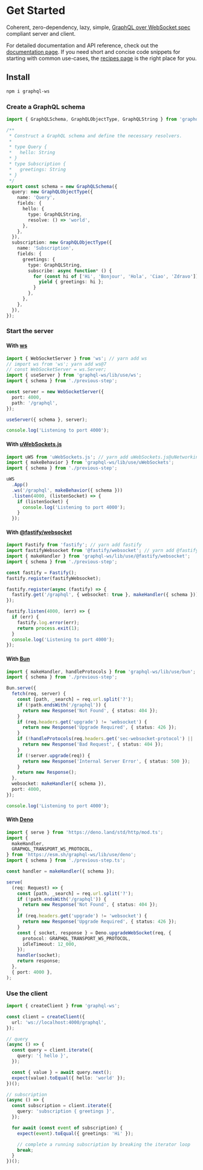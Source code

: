 
# Get Started

Coherent, zero-dependency, lazy, simple, [GraphQL over WebSocket spec](https://github.com/enisdenjo/graphql-ws/blob/master/PROTOCOL.md) compliant server and client.

For detailed documentation and API reference, check out the [documentation page](/docs). If you need short and concise code snippets for starting with common use-cases, the [recipes page](/recipes) is the right place for you.

## Install

```sh npm2yarn
npm i graphql-ws
```

### Create a GraphQL schema

```ts
import { GraphQLSchema, GraphQLObjectType, GraphQLString } from 'graphql';

/**
 * Construct a GraphQL schema and define the necessary resolvers.
 *
 * type Query {
 *   hello: String
 * }
 * type Subscription {
 *   greetings: String
 * }
 */
export const schema = new GraphQLSchema({
  query: new GraphQLObjectType({
    name: 'Query',
    fields: {
      hello: {
        type: GraphQLString,
        resolve: () => 'world',
      },
    },
  }),
  subscription: new GraphQLObjectType({
    name: 'Subscription',
    fields: {
      greetings: {
        type: GraphQLString,
        subscribe: async function* () {
          for (const hi of ['Hi', 'Bonjour', 'Hola', 'Ciao', 'Zdravo']) {
            yield { greetings: hi };
          }
        },
      },
    },
  }),
});
```

### Start the server

#### With [ws](https://github.com/websockets/ws)

```ts
import { WebSocketServer } from 'ws'; // yarn add ws
// import ws from 'ws'; yarn add ws@7
// const WebSocketServer = ws.Server;
import { useServer } from 'graphql-ws/lib/use/ws';
import { schema } from './previous-step';

const server = new WebSocketServer({
  port: 4000,
  path: '/graphql',
});

useServer({ schema }, server);

console.log('Listening to port 4000');
```

#### With [uWebSockets.js](https://github.com/uNetworking/uWebSockets.js)

```ts
import uWS from 'uWebSockets.js'; // yarn add uWebSockets.js@uNetworking/uWebSockets.js#<tag>
import { makeBehavior } from 'graphql-ws/lib/use/uWebSockets';
import { schema } from './previous-step';

uWS
  .App()
  .ws('/graphql', makeBehavior({ schema }))
  .listen(4000, (listenSocket) => {
    if (listenSocket) {
      console.log('Listening to port 4000');
    }
  });
```

#### With [@fastify/websocket](https://github.com/fastify/fastify-websocket)

```ts
import Fastify from 'fastify'; // yarn add fastify
import fastifyWebsocket from '@fastify/websocket'; // yarn add @fastify/websocket
import { makeHandler } from 'graphql-ws/lib/use/@fastify/websocket';
import { schema } from './previous-step';

const fastify = Fastify();
fastify.register(fastifyWebsocket);

fastify.register(async (fastify) => {
  fastify.get('/graphql', { websocket: true }, makeHandler({ schema }));
});

fastify.listen(4000, (err) => {
  if (err) {
    fastify.log.error(err);
    return process.exit(1);
  }
  console.log('Listening to port 4000');
});
```

#### With [Bun](https://bun.sh)

```ts
import { makeHandler, handleProtocols } from 'graphql-ws/lib/use/bun';
import { schema } from './previous-step';

Bun.serve({
  fetch(req, server) {
    const [path, _search] = req.url.split('?');
    if (!path.endsWith('/graphql')) {
      return new Response('Not Found', { status: 404 });
    }
    if (req.headers.get('upgrade') != 'websocket') {
      return new Response('Upgrade Required', { status: 426 });
    }
    if (!handleProtocols(req.headers.get('sec-websocket-protocol') || '')) {
      return new Response('Bad Request', { status: 404 });
    }
    if (!server.upgrade(req)) {
      return new Response('Internal Server Error', { status: 500 });
    }
    return new Response();
  },
  websocket: makeHandler({ schema }),
  port: 4000,
});

console.log('Listening to port 4000');
```

#### With [Deno](https://deno.com/runtime)

```ts
import { serve } from 'https://deno.land/std/http/mod.ts';
import {
  makeHandler,
  GRAPHQL_TRANSPORT_WS_PROTOCOL,
} from 'https://esm.sh/graphql-ws/lib/use/deno';
import { schema } from './previous-step.ts';

const handler = makeHandler({ schema });

serve(
  (req: Request) => {
    const [path, _search] = req.url.split('?');
    if (!path.endsWith('/graphql')) {
      return new Response('Not Found', { status: 404 });
    }
    if (req.headers.get('upgrade') != 'websocket') {
      return new Response('Upgrade Required', { status: 426 });
    }
    const { socket, response } = Deno.upgradeWebSocket(req, {
      protocol: GRAPHQL_TRANSPORT_WS_PROTOCOL,
      idleTimeout: 12_000,
    });
    handler(socket);
    return response;
  },
  { port: 4000 },
);
```

### Use the client

```ts
import { createClient } from 'graphql-ws';

const client = createClient({
  url: 'ws://localhost:4000/graphql',
});

// query
(async () => {
  const query = client.iterate({
    query: '{ hello }',
  });

  const { value } = await query.next();
  expect(value).toEqual({ hello: 'world' });
})();

// subscription
(async () => {
  const subscription = client.iterate({
    query: 'subscription { greetings }',
  });

  for await (const event of subscription) {
    expect(event).toEqual({ greetings: 'Hi' });

    // complete a running subscription by breaking the iterator loop
    break;
  }
})();
```

